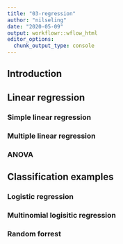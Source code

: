 ```yaml
---
title: "03-regression"
author: "nilseling"
date: "2020-05-09"
output: workflowr::wflow_html
editor_options:
  chunk_output_type: console
---
```


## Introduction

## Linear regression

### Simple linear regression

### Multiple linear regression

### ANOVA

## Classification examples

### Logistic regression

### Multinomial logisitic regression

### Random forrest

```r

```

